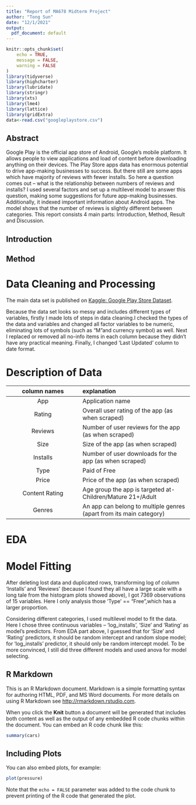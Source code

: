 ```yaml
---
title: "Report of MA678 Midterm Project"
author: "Tong Sun"
date: "12/1/2021"
output:
  pdf_document: default
---
```


```r
knitr::opts_chunk$set(
	echo = TRUE,
	message = FALSE,
	warning = FALSE
)
library(tidyverse)
library(highcharter)
library(lubridate)
library(stringr)
library(xts)
library(lme4)
library(lattice)
library(gridExtra)
data<-read.csv("googleplaystore.csv")
```

## Abstract

Google Play is the official app store of Android, Google's mobile platform. It allows people to view applications and load of content before downloading anything on their devices. The Play Store apps data has enormous potential to drive app-making businesses to success. But there still are some apps which have majority of reviews with fewer installs. So here a question comes out -- what is the relationship between numbers of reviews and installs? I used several factors and set up a multilevel model to answer this question, making some suggestions for future app-making businesses. Additionally, it indexed important information about Android apps. The model shows that the number of reviews is slightly different between categories. This report consists 4 main parts: Introduction, Method, Result and Discussion.

## Introduction

## Method

# Data Cleaning and Processing

The main data set is published on [Kaggle: Google Play Store Dataset](https://www.kaggle.com/lava18/google-play-store-apps).

Because the data set looks so messy and includes different types of variables, firstly I made lots of steps in data cleaning.I checked the types of the data and variables and changed all factor variables to be numeric, eliminating lots of symbols (such as "M"and currency symbol) as well. Next I replaced or removed all no-info items in each column because they didn't have any practical meaning. Finally, I changed 'Last Updated' column to date format.

# Description of Data

| column names      | explanation |
| :--:              | :----- |
| App               | Application name|
| Rating            | Overall user rating of the app (as when scraped) |
| Reviews           | Number of user reviews for the app (as when scraped) |
| Size              | Size of the app (as when scraped) |
| Installs          | Number of user downloads for the app (as when scraped) |
| Type              | Paid of Free|
| Price             | Price of the app (as when scraped) |
| Content Rating    | Age group the app is targeted at-Children/Mature 21+/Adult |
| Genres            | An app can belong to multiple genres (apart from its main category) |

# EDA


# Model Fitting

After deleting lost data and duplicated rows, transforming log of column 'Installs' and 'Reviews' (because I found they all have a large scale with a long tale from the histogram plots showed above), I got 7369 observations of 15 variables. Here I only analysis those 'Type' == "Free",which has a larger proportion. 

Considering different categories, I used multilevel model to fit the data. Here I chose three continuous variables -- 'log_installs', 'Size' and 'Rating' as model's predictors. From EDA part above, I guessed that for 'Size' and 'Rating' predictors, it should be random intercept and random slope model; for 'log_installs' predictor, it should only be random intercept model. To be more convinced, I still did three different models and used anova for model selecting.

## R Markdown

This is an R Markdown document. Markdown is a simple formatting syntax for authoring HTML, PDF, and MS Word documents. For more details on using R Markdown see <http://rmarkdown.rstudio.com>.

When you click the **Knit** button a document will be generated that includes both content as well as the output of any embedded R code chunks within the document. You can embed an R code chunk like this:

```r
summary(cars)
```

## Including Plots

You can also embed plots, for example:

```r
plot(pressure)
```

Note that the `echo = FALSE` parameter was added to the code chunk to prevent printing of the R code that generated the plot.
